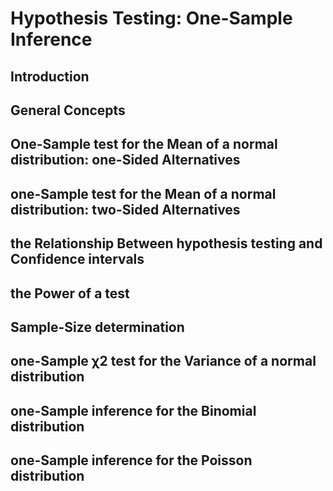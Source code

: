 # Hypothesis Testing: One-Sample Inference

## Introduction 

## General Concepts 

## One-Sample test for the Mean of a normal distribution: one-Sided Alternatives 

## one-Sample test for the Mean of a normal distribution: two-Sided Alternatives 

## the Relationship Between hypothesis testing and Confidence intervals 

## the Power of a test 

## Sample-Size determination 

## one-Sample χ2 test for the Variance of a normal distribution 

## one-Sample inference for the Binomial distribution 

## one-Sample inference for the Poisson distribution 
